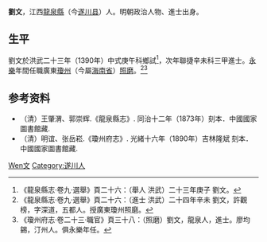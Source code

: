 {{Otheruses|other=名为劉文的其他人物|劉文}}

'''劉文'''，江西[[龍泉縣_(江西)|龍泉縣]]（今[[遂川县|遂川县]]）人。明朝政治人物、進士出身。

== 生平 ==
劉文於洪武二十三年（1390年）中式庚午科鄉試<ref>《龍泉縣志·卷九·選舉》頁二十六：（舉人 洪武）二十三年庚子 劉文。</ref>，次年聯捷辛未科三甲進士。[[永乐_(明成祖)|永樂]]年間任職廣東[[瓊州|瓊州]]（今屬[[海南省|海南省]]）[[照磨|照磨]]。<ref>《龍泉縣志·卷九·選舉》頁二十六：（進士 洪武）二十四年辛未 劉文，許觀榜，字深道，五都人。授廣東瓊州照磨。</ref><ref>《瓊州府志·卷二十三·職官》頁三十八：（照磨）劉文，龍泉人，進士。廖均錫，汀州人。俱永樂年任。</ref>

== 参考资料 ==
{{reflist}}
*（清）王肇渭、郭崇辉.《龍泉縣志》. 同治十二年（1873年）刻本．中國國家圖書館藏.
*（清）明谊、张岳崧.《瓊州府志》. 光緒十六年（1890年）吉林隆斌 刻本．中國國家圖書館藏.

{{洪武二十四年辛未科殿試金榜}}

{{Authority control}}

{{DEFAULTSORT:Liu劉}}
[[Category:劉姓|Wen文]]
[[Category:遂川人|Category:遂川人]]


{{明朝人物小作品}}